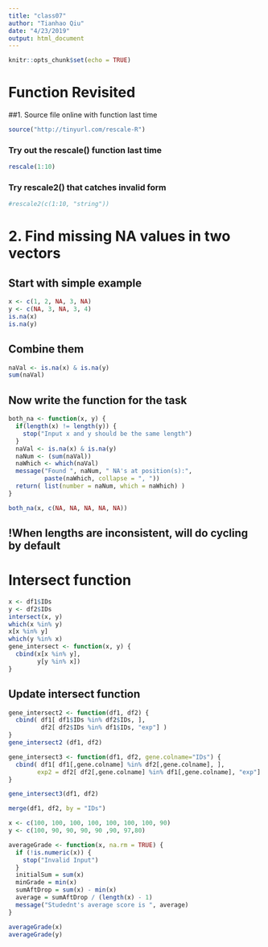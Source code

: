 ```yaml
---
title: "class07"
author: "Tianhao Qiu"
date: "4/23/2019"
output: html_document
---
```


```r
knitr::opts_chunk$set(echo = TRUE)
```

# Function Revisited

##1. Source file online with function last time 

```r
source("http://tinyurl.com/rescale-R")
```

### Try out the  rescale() function last time
```r
rescale(1:10)
```
### Try rescale2() that catches invalid form
```r
#rescale2(c(1:10, "string"))
```

# 2. Find missing NA values in two vectors 

## Start with simple example
```r
x <- c(1, 2, NA, 3, NA)
y <- c(NA, 3, NA, 3, 4)
is.na(x)
is.na(y)
```
## Combine them
```r
naVal <- is.na(x) & is.na(y)
sum(naVal)
```
## Now write the function for the task
```r
both_na <- function(x, y) {
  if(length(x) != length(y)) {
    stop("Input x and y should be the same length")
  }
  naVal <- is.na(x) & is.na(y)
  naNum <- (sum(naVal))
  naWhich <- which(naVal)
  message("Found ", naNum, " NA's at position(s):",
          paste(naWhich, collapse = ", "))
  return( list(number = naNum, which = naWhich) )
}
```

```r
both_na(x, c(NA, NA, NA, NA, NA))
```
## !When lengths are inconsistent, will do cycling by default 

# Intersect function
```r
x <- df1$IDs
y <- df2$IDs
intersect(x, y)
which(x %in% y)
x[x %in% y]
which(y %in% x)
gene_intersect <- function(x, y) {
  cbind(x[x %in% y],
        y[y %in% x])
}
```

## Update intersect function
```r
gene_intersect2 <- function(df1, df2) { 
  cbind( df1[ df1$IDs %in% df2$IDs, ],
         df2[ df2$IDs %in% df1$IDs, "exp"] )
}
gene_intersect2 (df1, df2)
```

```r

gene_intersect3 <- function(df1, df2, gene.colname="IDs") {
  cbind( df1[ df1[,gene.colname] %in% df2[,gene.colname], ],
        exp2 = df2[ df2[,gene.colname] %in% df1[,gene.colname], "exp"] )
}
```

```r
gene_intersect3(df1, df2)
```
```r
merge(df1, df2, by = "IDs")
```

```r
x <- c(100, 100, 100, 100, 100, 100, 100, 90)
y <- c(100, 90, 90, 90, 90 ,90, 97,80)

averageGrade <- function(x, na.rm = TRUE) {
  if (!is.numeric(x)) {
    stop("Invalid Input")
  }
  initialSum = sum(x)
  minGrade = min(x)
  sumAftDrop = sum(x) - min(x)
  average = sumAftDrop / (length(x) - 1)
  message("Studednt's average score is ", average)
}
```
```r
averageGrade(x)
averageGrade(y)
```


